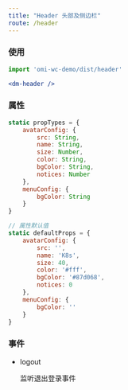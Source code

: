 ```yaml
---
title: "Header 头部及侧边栏"
route: /header
---
```


### 使用

```jsx
import 'omi-wc-demo/dist/header'

<dm-header />
```

### 属性

```js
static propTypes = {
    avatarConfig: {
        src: String,
        name: String,
        size: Number,
        color: String,
        bgColor: String,
        notices: Number
    },
    menuConfig: {
        bgColor: String
    }
}

// 属性默认值
static defaultProps = {
    avatarConfig: {
        src: '',
        name: 'K8s',
        size: 40,
        color: '#fff',
        bgColor: '#87d068',
        notices: 0
    },
    menuConfig: {
        bgColor: ''
    }
}
```

### 事件

- logout

    监听退出登录事件
